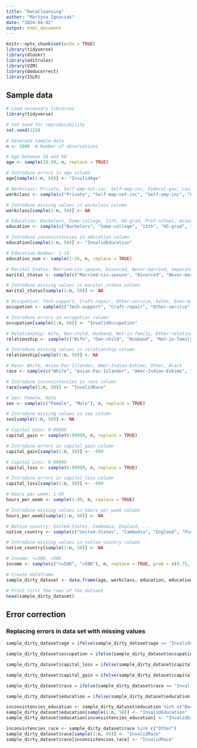 ```yaml
---
title: "DataCleansing"
author: "Martyna Ignaczak"
date: "2024-04-02"
output: html_document
---
```


```r
knitr::opts_chunk$set(echo = TRUE)
library(tidyverse)
library(dlookr)
library(editrules)
library(VIM)
library(deducorrect)
library(ISLR) 
```

## Sample data


```r
# Load necessary libraries
library(tidyverse)

# Set seed for reproducibility
set.seed(123)

# Generate sample data
n <- 1000  # Number of observations

# Age between 18 and 90
age <- sample(18:90, n, replace = TRUE)

# Introduce errors in age column
age[sample(1:n, 50)] <- "InvalidAge"

# Workclass: Private, Self-emp-not-inc, Self-emp-inc, Federal-gov, Local-gov, State-gov, Without-pay, Never-worked
workclass <- sample(c("Private", "Self-emp-not-inc", "Self-emp-inc", "Federal-gov", "Local-gov", "State-gov", "Without-pay", "Never-worked"), n, replace = TRUE)

# Introduce missing values in workclass column
workclass[sample(1:n, 50)] <- NA

# Education: Bachelors, Some-college, 11th, HS-grad, Prof-school, Assoc-acdm, Assoc-voc, 9th, 7th-8th, 12th, Masters, 1st-4th, 10th, Doctorate, 5th-6th, Preschool
education <- sample(c("Bachelors", "Some-college", "11th", "HS-grad", "Prof-school", "Assoc-acdm", "Assoc-voc", "9th", "7th-8th", "12th", "Masters", "1st-4th", "10th", "Doctorate", "5th-6th", "Preschool"), n, replace = TRUE)

# Introduce inconsistencies in education column
education[sample(1:n, 50)] <- "InvalidEducation"

# Education Number: 1-16
education_num <- sample(1:16, n, replace = TRUE)

# Marital Status: Married-civ-spouse, Divorced, Never-married, Separated, Widowed, Married-spouse-absent, Married-AF-spouse
marital_status <- sample(c("Married-civ-spouse", "Divorced", "Never-married", "Separated", "Widowed", "Married-spouse-absent", "Married-AF-spouse"), n, replace = TRUE)

# Introduce missing values in marital_status column
marital_status[sample(1:n, 50)] <- NA

# Occupation: Tech-support, Craft-repair, Other-service, Sales, Exec-managerial, Prof-specialty, Handlers-cleaners, Machine-op-inspct, Adm-clerical, Farming-fishing, Transport-moving, Priv-house-serv, Protective-serv, Armed-Forces
occupation <- sample(c("Tech-support", "Craft-repair", "Other-service", "Sales", "Exec-managerial", "Prof-specialty", "Handlers-cleaners", "Machine-op-inspct", "Adm-clerical", "Farming-fishing", "Transport-moving", "Priv-house-serv", "Protective-serv", "Armed-Forces"), n, replace = TRUE)

# Introduce errors in occupation column
occupation[sample(1:n, 50)] <- "InvalidOccupation"

# Relationship: Wife, Own-child, Husband, Not-in-family, Other-relative, Unmarried
relationship <- sample(c("Wife", "Own-child", "Husband", "Not-in-family", "Other-relative", "Unmarried"), n, replace = TRUE)

# Introduce missing values in relationship column
relationship[sample(1:n, 50)] <- NA

# Race: White, Asian-Pac-Islander, Amer-Indian-Eskimo, Other, Black
race <- sample(c("White", "Asian-Pac-Islander", "Amer-Indian-Eskimo", "Other", "Black"), n, replace = TRUE)

# Introduce inconsistencies in race column
race[sample(1:n, 50)] <- "InvalidRace"

# Sex: Female, Male
sex <- sample(c("Female", "Male"), n, replace = TRUE)

# Introduce missing values in sex column
sex[sample(1:n, 50)] <- NA

# Capital Gain: 0-99999
capital_gain <- sample(0:99999, n, replace = TRUE)

# Introduce errors in capital_gain column
capital_gain[sample(1:n, 50)] <- -999

# Capital Loss: 0-99999
capital_loss <- sample(0:99999, n, replace = TRUE)

# Introduce errors in capital_loss column
capital_loss[sample(1:n, 50)] <- -999

# Hours per week: 1-99
hours_per_week <- sample(1:99, n, replace = TRUE)

# Introduce missing values in hours_per_week column
hours_per_week[sample(1:n, 50)] <- NA

# Native country: United-States, Cambodia, England, ...
native_country <- sample(c("United-States", "Cambodia", "England", "Puerto-Rico", "Canada", "Germany", "Outlying-US(Guam-USVI-etc)", "India", "Japan", "Greece", "South", "China", "Cuba", "Iran", "Honduras", "Philippines", "Italy", "Poland", "Jamaica", "Vietnam", "Mexico", "Portugal", "Ireland", "France", "Dominican-Republic", "Laos", "Ecuador", "Taiwan", "Haiti", "Columbia", "Hungary", "Guatemala", "Nicaragua", "Scotland", "Thailand", "Yugoslavia", "El-Salvador", "Trinadad&Tobago", "Peru", "Hong", "Holand-Netherlands"), n, replace = TRUE)

# Introduce missing values in native_country column
native_country[sample(1:n, 50)] <- NA

# Income: <=50K, >50K
income <- sample(c("<=50K", ">50K"), n, replace = TRUE, prob = c(0.75, 0.25))

# Create dataframe
sample_dirty_dataset <- data.frame(age, workclass, education, education_num, marital_status, occupation, relationship, race, sex, capital_gain, capital_loss, hours_per_week, native_country, income)

# Print first few rows of the dataset
head(sample_dirty_dataset)

```

## Error correction
### Replacing errors in data set with missing values

```r

sample_dirty_dataset$age = ifelse(sample_dirty_dataset$age == "InvalidAge", NA, sample_dirty_dataset$age)

sample_dirty_dataset$occupation = ifelse(sample_dirty_dataset$occupation == "InvalidOccupation", NA, sample_dirty_dataset$occupation)

sample_dirty_dataset$capital_loss = ifelse(sample_dirty_dataset$capital_loss == -999, NA, sample_dirty_dataset$capital_loss)

sample_dirty_dataset$capital_gain = ifelse(sample_dirty_dataset$capital_gain == -999, NA, sample_dirty_dataset$capital_gain)

sample_dirty_dataset$race = ifelse(sample_dirty_dataset$race == "InvalidRace", NA, sample_dirty_dataset$race)

sample_dirty_dataset$education = ifelse(sample_dirty_dataset$education == "InvalidEducation", NA, sample_dirty_dataset$education)


```

```r
inconsistencies_education <- sample_dirty_dataset$education %in% c("Bachelors", "11th")
sample_dirty_dataset$education[sample(1:n, 50)] <- "InvalidEducation"
sample_dirty_dataset$education[inconsistencies_education] <- "InvalidEducation"

inconsistencies_race <- sample_dirty_dataset$race %in% c("Other")
sample_dirty_dataset$race[sample(1:n, 50)] <- "InvalidRace"
sample_dirty_dataset$race[inconsistencies_race] <- "InvalidRace"

```





